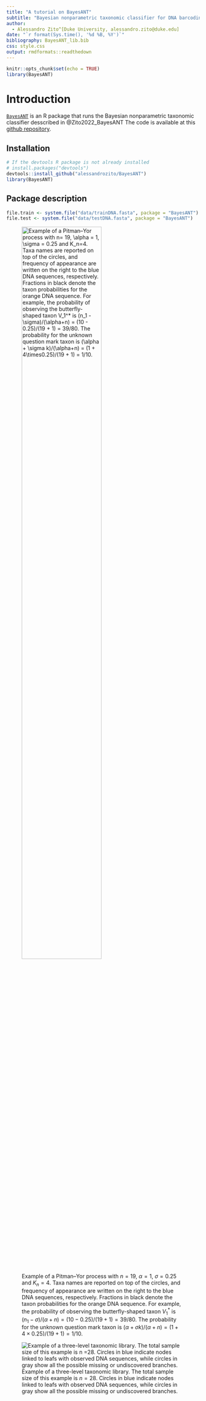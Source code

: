 ```yaml
---
title: "A tutorial on BayesANT"
subtitle: "Bayesian nonparametric taxonomic classifier for DNA barcoding sequences"
author: 
  - Alessandro Zito^[Duke University, alessandro.zito@duke.edu]
date: "`r format(Sys.time(), '%d %B, %Y')`"
bibliography: BayesANT_lib.bib
css: style.css
output: rmdformats::readthedown
---
```

```r
knitr::opts_chunk$set(echo = TRUE)
library(BayesANT)
```


# Introduction 

[`BayesANT`](https://github.com/alessandrozito/BayesANT) is an R package that runs the Bayesian nonparametric taxonomic classifier desscribed in @Zito2022_BayesANT The code is available at this [github repository](https://github.com/alessandrozito/BayesANT).

## Installation

```r
# If the devtools R package is not already installed
# install.packages("devtools")
devtools::install_github("alessandrozito/BayesANT")
library(BayesANT)
```


## Package description
```r
file.train <- system.file("data/trainDNA.fasta", package = "BayesANT")
file.test <- system.file("data/testDNA.fasta", package = "BayesANT")
```




![Example of a Pitman--Yor process with $n= 19$, $\alpha = 1$, $\sigma = 0.25$ and $K_n=4$. Taxa names are reported on top of the circles, and frequency of appearance are written on the right to the blue DNA sequences, respectively. Fractions in black denote the taxon probabilities for the orange DNA sequence. For example, the probability of observing the butterfly-shaped taxon $V_1^*$ is $(n_1 - \sigma)/(\alpha+n) = (10 - 0.25)/(19 + 1) = 39/80$. The probability for the unknown question mark taxon is $(\alpha + \sigma k)/(\alpha+n) = (1 + 4\times0.25)/(19 + 1) = 1/10$.](Pitman_Yor_UrnScheme.png){#id .class width=70% height=70%}


![<left> Example of a three-level taxonomic library. The total sample size of this example is $n =28$. Circles in blue indicate nodes linked to leafs with observed DNA sequences, while circles in gray show all the possible missing or undiscovered branches. <left>](Taxonomic_tree.png)






